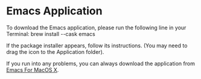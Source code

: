 # Emacs Application {.sec-installation}

To download the Emacs application, please run the following line in your Terminal: brew install \-\-cask emacs

If the package installer appears, follow its instructions. (You may need to drag the icon to the Application folder).

If you run into any problems, you can always download the application from [Emacs For MacOS X](https://emacsformacosx.com/).
